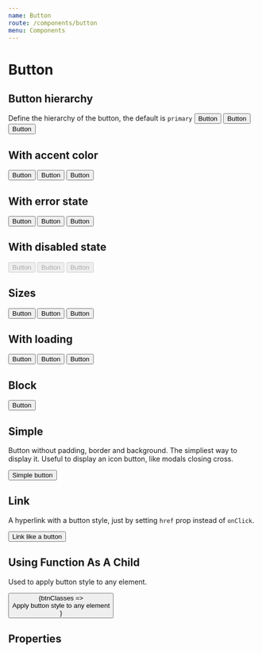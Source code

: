 ```yaml
---
name: Button
route: /components/button
menu: Components
---
```



# Button

## Button hierarchy

Define the hierarchy of the button, the default is `primary`
<Playground className="horizontal-separator">
  <Button primary>Button</Button>
  <Button secondary>Button</Button>
  <Button tertiary>Button</Button>
</Playground>

## With accent color

<Playground className="horizontal-separator">
  <Button accent primary>Button</Button>
  <Button accent secondary>Button</Button>
  <Button accent tertiary>Button</Button>
</Playground>

## With error state

<Playground className="horizontal-separator">
  <Button error primary>Button</Button>
  <Button error secondary>Button</Button>
  <Button error tertiary>Button</Button>
</Playground>

## With disabled state

<Playground className="horizontal-separator">
  <Button disabled primary>Button</Button>
  <Button disabled secondary>Button</Button>
  <Button disabled tertiary>Button</Button>
</Playground>

## Sizes

<Playground className="horizontal-separator">
  <Button size="large">Button</Button>
  <Button size="normal">Button</Button>
  <Button size="small">Button</Button>
</Playground>

## With loading

<Playground className="horizontal-separator">
  <Button primary loading>Button</Button>
  <Button secondary loading>Button</Button>
  <Button tertiary loading>Button</Button>
</Playground>

## Block

<Playground>
  <Button block>Button</Button>
</Playground>

## Simple

Button without padding, border and background. The simpliest way to display it. Useful to display an icon button, like modals closing cross.

<Playground>
  <Button simple>Simple button</Button>
</Playground>

## Link

A hyperlink with a button style, just by setting `href` prop instead of `onClick`.

<Playground>
  <Button href="https://www.google.fr" target="NEW">Link like a button</Button>
</Playground>

## Using Function As A Child

Used to apply button style to any element.

<Playground>
  <Button secondary accent>
    {btnClasses => <div className={btnClasses}>Apply button style to any element</div>}
  </Button>
</Playground>

## Properties

<Props of={Button} />